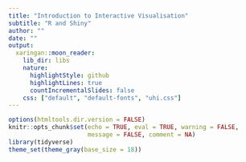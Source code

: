```yaml
---
title: "Introduction to Interactive Visualisation"
subtitle: "R and Shiny"
author: ""
date: ""
output:
  xaringan::moon_reader:
    lib_dir: libs
    nature:
      highlightStyle: github
      highlightLines: true
      countIncrementalSlides: false
    css: ["default", "default-fonts", "uhi.css"]
---
```

```r
options(htmltools.dir.version = FALSE)
knitr::opts_chunk$set(echo = TRUE, eval = TRUE, warning = FALSE,
                      message = FALSE, comment = NA)
library(tidyverse)
theme_set(theme_gray(base_size = 18))
```

